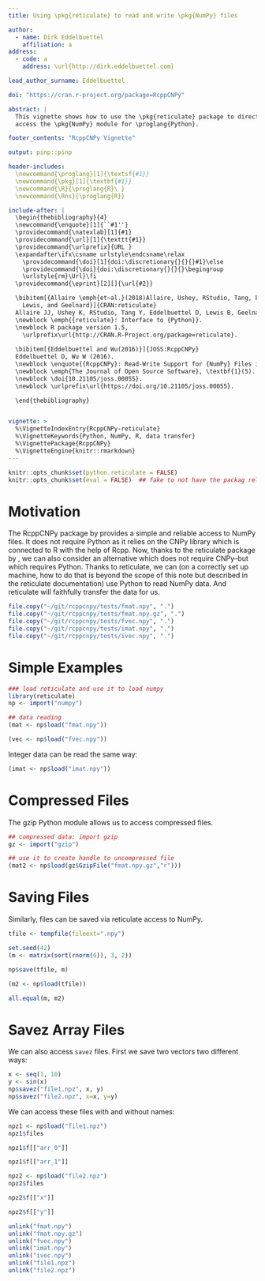 ```yaml
---
title: Using \pkg{reticulate} to read and write \pkg{NumPy} files

author:
  - name: Dirk Eddelbuettel
    affiliation: a
address:
  - code: a
    address: \url{http://dirk.eddelbuettel.com}

lead_author_surname: Eddelbuettel

doi: "https://cran.r-project.org/package=RcppCNPy"

abstract: |
  This vignette shows how to use the \pkg{reticulate} package to directly
  access the \pkg{NumPy} module for \proglang{Python}.

footer_contents: "RcppCNPy Vignette"

output: pinp::pinp

header-includes:
  \newcommand{\proglang}[1]{\textsf{#1}}
  \newcommand{\pkg}[1]{\textbf{#1}}
  \newcommand{\R}{\proglang{R}\ } 
  \newcommand{\Rns}{\proglang{R}} 

include-after: |
  \begin{thebibliography}{4}
  \newcommand{\enquote}[1]{``#1''}
  \providecommand{\natexlab}[1]{#1}
  \providecommand{\url}[1]{\texttt{#1}}
  \providecommand{\urlprefix}{URL }
  \expandafter\ifx\csname urlstyle\endcsname\relax
    \providecommand{\doi}[1]{doi:\discretionary{}{}{}#1}\else
    \providecommand{\doi}{doi:\discretionary{}{}{}\begingroup
    \urlstyle{rm}\Url}\fi
  \providecommand{\eprint}[2][]{\url{#2}}

  \bibitem[{Allaire \emph{et~al.}(2018)Allaire, Ushey, RStudio, Tang, Eddelbuettel, 
    Lewis, and Geelnard}]{CRAN:reticulate}
  Allaire JJ, Ushey K, RStudio, Tang Y, Eddelbuettel D, Lewis B, Geelnard M (2018).
  \newblock \emph{{reticulate}: Interface to {Python}}.
  \newblock R package version 1.5,
    \urlprefix\url{http://CRAN.R-Project.org/package=reticulate}.
 
  \bibitem[{Eddelbuettel and Wu(2016)}]{JOSS:RcppCNPy}
  Eddelbuettel D, Wu W (2016).
  \newblock \enquote{{RcppCNPy}: Read-Write Support for {NumPy} Files in R.}
  \newblock \emph{The Journal of Open Source Software}, \textbf{1}(5).
  \newblock \doi{10.21105/joss.00055}.
  \newblock \urlprefix\url{https://doi.org/10.21105/joss.00055}.

  \end{thebibliography}


vignette: >
  %\VignetteIndexEntry{RcppCNPy-reticulate}
  %\VignetteKeywords{Python, NumPy, R, data transfer}
  %\VignettePackage{RcppCNPy}
  %\VignetteEngine{knitr::rmarkdown}
---
```



```r
knitr::opts_chunk$set(python.reticulate = FALSE)
knitr::opts_chunk$set(eval = FALSE)  ## fake to not have the packag rely on reticulate
```

# Motivation

The RcppCNPy package by \citet{JOSS:RcppCNPy} provides a simple and
reliable access to NumPy files.  It does not require Python as it relies on
the CNPy library which is connected to R with the help of Rcpp. Now, thanks
to the reticulate package by \citet{CRAN:reticulate}, we can also consider an
alternative which does not require CNPy--but which requires Python.  Thanks
to reticulate, we can (on a correctly set up machine, how to do that is
beyond the scope of this note but described in the reticulate documentation)
use Python to read NumPy data.  And reticulate will faithfully transfer the
data for us.

```r
file.copy("~/git/rcppcnpy/tests/fmat.npy", ".")  
file.copy("~/git/rcppcnpy/tests/fmat.npy.gz", ".")  
file.copy("~/git/rcppcnpy/tests/fvec.npy", ".")  
file.copy("~/git/rcppcnpy/tests/imat.npy", ".")  
file.copy("~/git/rcppcnpy/tests/ivec.npy", ".")  
```


# Simple Examples

```r
### load reticulate and use it to load numpy
library(reticulate)
np <- import("numpy")

## data reading
(mat <- np$load("fmat.npy"))
```

\begin{ShadedResult}
\begin{verbatim}
#       [,1] [,2] [,3] [,4]
#  [1,]  0.0  1.1  2.2  3.3
#  [2,]  4.4  5.5  6.6  7.7
#  [3,]  8.8  9.9 11.0 12.1
\end{verbatim}
\end{ShadedResult}

```r
(vec <- np$load("fvec.npy"))
```

\begin{ShadedResult}
\begin{verbatim}
#  [1] 0.0 1.1 2.2 3.3 4.4
\end{verbatim}
\end{ShadedResult}

Integer data can be read the same way:

```r
(imat <- np$load("imat.npy"))
```

\begin{ShadedResult}
\begin{verbatim}
#       [,1] [,2] [,3] [,4]
#  [1,]    0    1    2    3
#  [2,]    4    5    6    7
#  [3,]    8    9   10   11
\end{verbatim}
\end{ShadedResult}

# Compressed Files

The gzip Python module allows us to access compressed files.

```r
## compressed data: import gzip
gz <- import("gzip")

## use it to create handle to uncompressed file 
(mat2 <- np$load(gz$GzipFile("fmat.npy.gz","r")))
```

\begin{ShadedResult}
\begin{verbatim}
#       [,1] [,2] [,3] [,4]
#  [1,]  0.0  1.1  2.2  3.3
#  [2,]  4.4  5.5  6.6  7.7
#  [3,]  8.8  9.9 11.0 12.1
\end{verbatim}
\end{ShadedResult}

# Saving Files

Similarly, files can be saved via reticulate access to NumPy.

```r
tfile <- tempfile(fileext=".npy")

set.seed(42)
(m <- matrix(sort(rnorm(6)), 3, 2))
```

\begin{ShadedResult}
\begin{verbatim}
#            [,1]     [,2]
#  [1,] -0.564698 0.404268
#  [2,] -0.106125 0.632863
#  [3,]  0.363128 1.370958
\end{verbatim}
\end{ShadedResult}

```r
np$save(tfile, m)

(m2 <- np$load(tfile))
```

\begin{ShadedResult}
\begin{verbatim}
#            [,1]     [,2]
#  [1,] -0.564698 0.404268
#  [2,] -0.106125 0.632863
#  [3,]  0.363128 1.370958
\end{verbatim}
\end{ShadedResult}

```r
all.equal(m, m2)
```

\begin{ShadedResult}
\begin{verbatim}
#  [1] TRUE
\end{verbatim}
\end{ShadedResult}

# Savez Array Files

We can also access `savez` files.  First we save two vectors two different
ways:

```r
x <- seq(1, 10)
y <- sin(x)
np$savez("file1.npz", x, y)
np$savez("file2.npz", x=x, y=y)
```

We can access these files with and without names:

```r
npz1 <- np$load("file1.npz")
npz1$files
```

\begin{ShadedResult}
\begin{verbatim}
#  [1] "arr_1" "arr_0"
\end{verbatim}
\end{ShadedResult}

```r
npz1$f[["arr_0"]]
```

\begin{ShadedResult}
\begin{verbatim}
#   [1]  1  2  3  4  5  6  7  8  9 10
\end{verbatim}
\end{ShadedResult}


```r
npz1$f[["arr_1"]]
```

\begin{ShadedResult}
\begin{verbatim}
#   [1]  0.841471  0.909297  0.141120 -0.756802
#   [5] -0.958924 -0.279415  0.656987  0.989358
#   [9]  0.412118 -0.544021
\end{verbatim}
\end{ShadedResult}


```r
npz2 <- np$load("file2.npz")
npz2$files
```

\begin{ShadedResult}
\begin{verbatim}
#  [1] "y" "x"
\end{verbatim}
\end{ShadedResult}

```r
npz2$f[["x"]]
```

\begin{ShadedResult}
\begin{verbatim}
#   [1]  1  2  3  4  5  6  7  8  9 10
\end{verbatim}
\end{ShadedResult}


```r
npz2$f[["y"]]
```

\begin{ShadedResult}
\begin{verbatim}
#   [1]  0.841471  0.909297  0.141120 -0.756802
#   [5] -0.958924 -0.279415  0.656987  0.989358
#   [9]  0.412118 -0.544021
\end{verbatim}
\end{ShadedResult}



```r
unlink("fmat.npy")  
unlink("fmat.npy.gz")  
unlink("fvec.npy")  
unlink("imat.npy")  
unlink("ivec.npy")  
unlink("file1.npz")  
unlink("file2.npz")  
```
